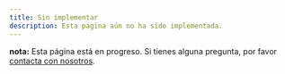 ```yaml
---
title: Sin implementar
description: Esta pagina aún no ha sido implementada.
---
```


<Callout icon="💡" type="info">

**nota:** Esta página está en progreso. Si tienes alguna pregunta, por favor [contacta con nosotros](/contact/).

</Callout>
